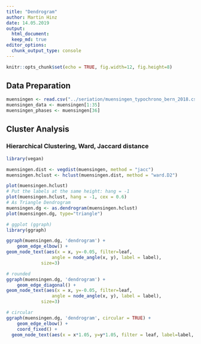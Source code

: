 ```yaml
---
title: "Dendrogram"
author: Martin Hinz
date: 14.05.2019
output:
  html_document:
  keep_md: true
editor_options: 
  chunk_output_type: console
---
```

  
```r
knitr::opts_chunk$set(echo = TRUE, fig.width=12, fig.height=8)
```

## Data Preparation

```r
muensingen <- read.csv("../seriation/muensingen_typochrono_bern_2018.csv", row.names = 1)
muensingen_data <- muensingen[1:35]
muensingen_phases <- muensingen[36]
```


## Cluster Analysis

### Hierarchical Clustering, Ward, Jaccard distance

```r
library(vegan)

muensingen.dist <- vegdist(muensingen, method = "jacc")
muensingen.hclust <- hclust(muensingen.dist, method = "ward.D2")

plot(muensingen.hclust)
# Put the labels at the same height: hang = -1
plot(muensingen.hclust, hang = -1, cex = 0.6)
# As Triangle Dendrogram
muensingen.dg <- as.dendrogram(muensingen.hclust)
plot(muensingen.dg, type="triangle")

# ggplot (ggraph)
library(ggraph)

ggraph(muensingen.dg, 'dendrogram') + 
    geom_edge_elbow() + 
geom_node_text(aes(x = x, y=-0.05, filter=leaf, 
                 angle = node_angle(x, y), label = label), 
             size=3)

# rounded
ggraph(muensingen.dg, 'dendrogram') + 
    geom_edge_diagonal() + 
geom_node_text(aes(x = x, y=-0.05, filter=leaf, 
                 angle = node_angle(x, y), label = label), 
             size=3)

# circular
ggraph(muensingen.dg, 'dendrogram', circular = TRUE) + 
    geom_edge_elbow() + 
    coord_fixed() +
  geom_node_text(aes(x = x*1.05, y=y*1.05, filter = leaf, label=label, angle = node_angle(x, y)), size=2.7, alpha=1)
```
